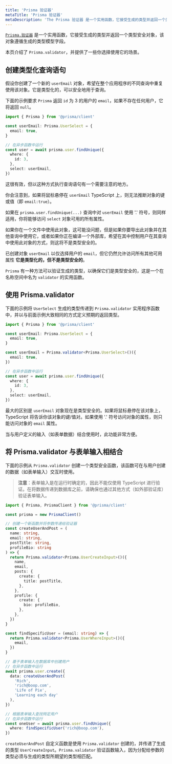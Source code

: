```yaml
---
title: 'Prisma 验证器'
metaTitle: 'Prisma 验证器'
metaDescription: 'The Prisma 验证器 是一个实用函数，它接受生成的类型并返回一个类型安全对象，该对象遵循生成的类型模型字段。'
---
```


<TopBlock>

[`Prisma.验证器`](../../../../reference/api-reference/prisma-client-reference#prismavalidator) <span class="api"></span> 是一个实用函数，它接受生成的类型并返回一个类型安全对象，该对象遵循生成的类型模型字段。

本页介绍了 `Prisma.validator`，并提供了一些你选择使用它的场景。

</TopBlock>

## 创建类型化查询语句

假设你创建了一个新的 `userEmail` 对象，希望在整个应用程序的不同查询中重复使用该对象。它是类型化的，可以安全地用于查询。

下面的示例要求 `Prisma` 返回 `id` 为 3 的用户的 `email`，如果不存在任何用户，它将返回 `null`。

```ts
import { Prisma } from '@prisma/client'

const userEmail: Prisma.UserSelect = {
  email: true,
}

// 在异步函数中运行
const user = await prisma.user.findUnique({
  where: {
    id: 3,
  },
  select: userEmail,
})
```

这很有效，但以这种方式执行查询语句有一个需要注意的地方。

你会注意到，如果将鼠标悬停在 `userEmail` TypeScript 上，则无法推断对象的键或值（即 `email:true`）。

如果在 `prisma.user.findUnique(...)` 查询中对 `userEmail` 使用 '.' 符号，则同样适用，你将能够访问 `select` 对象可用的所有属性。

如果你在一个文件中使用此对象，这可能没问题，但是如果你要导出此对象并在其他查询中使用它，或者如果你正在编译一个外部库，希望在其中控制用户在其查询中使用此对象的方式，则这将不是类型安全的。

已创建对象 `userEmail` 以仅选择用户的 `email`，但它仍然允许访问所有其他可用属性 **它是类型化的，但不是类型安全的**。

`Prisma` 有一种方法可以验证生成的类型，以确保它们是类型安全的，这是一个在名称空间中名为 `validator` 的实用函数。

## 使用 <inlinecode>Prisma.validator</inlinecode>

下面的示例将 `UserSelect` 生成的类型传递到 `Prisma.validator` 实用程序函数中，并以与前面示例大致相同的方式定义预期的返回类型。

```ts highlight=3,4,5;delete|7-9;add
import { Prisma } from '@prisma/client'

const userEmail: Prisma.UserSelect = {
  email: true,
}

const userEmail = Prisma.validator<Prisma.UserSelect>()({
  email: true,
})

// 在异步函数中运行
const user = await prisma.user.findUnique({
  where: {
    id: 3,
  },
  select: userEmail,
})
```

最大的区别是 `userEmail` 对象现在是类型安全的。如果将鼠标悬停在该对象上，TypeScript 将告诉你该对象的键/值对。如果使用 '.' 符号访问对象的属性，则只能访问对象的 `email` 属性。

当与用户定义的输入（如表单数据）结合使用时，此功能非常方便。

## 将 <inlinecode>Prisma.validator</inlinecode> 与表单输入相结合

下面的示例从 `Prisma.validator` 创建一个类型安全函数，该函数可在与用户创建的数据（如表单输入）交互时使用。

> **注意**：表单输入是在运行时确定的，因此不能仅使用 TypeScript 进行验证。在将数据传递到数据库之前，请确保也通过其他方式（如外部验证库）验证表单输入。

```ts
import { Prisma, PrismaClient } from '@prisma/client'

const prisma = new PrismaClient()

// 创建一个新函数并将参数传递给验证器
const createUserAndPost = (
  name: string,
  email: string,
  postTitle: string,
  profileBio: string
) => {
  return Prisma.validator<Prisma.UserCreateInput>()({
    name,
    email,
    posts: {
      create: {
        title: postTitle,
      },
    },
    profile: {
      create: {
        bio: profileBio,
      },
    },
  })
}

const findSpecificUser = (email: string) => {
  return Prisma.validator<Prisma.UserWhereInput>()({
    email,
  })
}

// 基于表单输入在数据库中创建用户
// 在异步函数中运行
await prisma.user.create({
  data: createUserAndPost(
    'Rich',
    'rich@boop.com',
    'Life of Pie',
    'Learning each day'
  ),
})

// 根据表单输入查找特定用户
// 在异步函数中运行
const oneUser = await prisma.user.findUnique({
  where: findSpecificUser('rich@boop.com'),
})
```

`createUserAndPost` 自定义函数是使用 `Prisma.validator` 创建的，并传递了生成的类型 `UserCreateInput`。`Prisma.validator` 验证函数输入，因为分配给参数的类型必须与生成的类型所期望的类型相匹配。